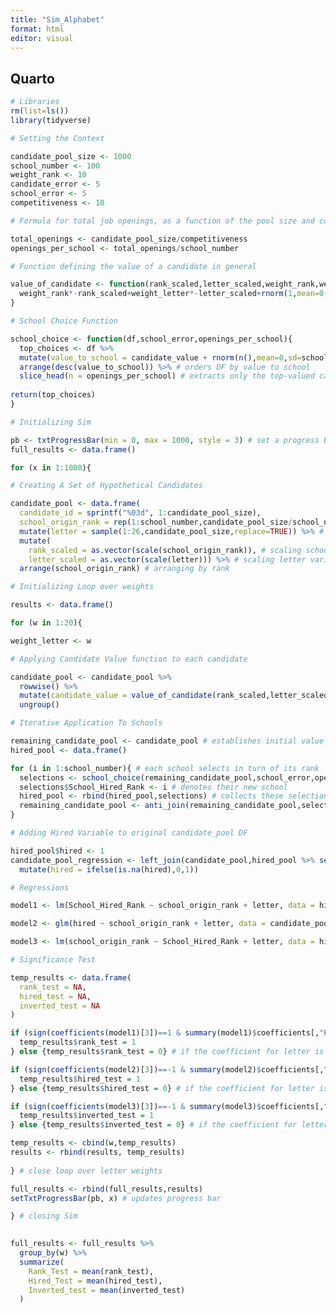 ```yaml
---
title: "Sim_Alphabet"
format: html
editor: visual
---
```


## Quarto

```r
# Libraries
rm(list=ls())
library(tidyverse)

# Setting the Context

candidate_pool_size <- 1000
school_number <- 100
weight_rank <- 10
candidate_error <- 5
school_error <- 5
competitiveness <- 10

# Formula for total job openings, as a function of the pool size and competitiveness

total_openings <- candidate_pool_size/competitiveness
openings_per_school <- total_openings/school_number

# Function defining the value of a candidate in general

value_of_candidate <- function(rank_scaled,letter_scaled,weight_rank,weight_letter,candidate_error){
  weight_rank*-rank_scaled+weight_letter*-letter_scaled+rnorm(1,mean=0,sd=candidate_error) # weight times value + random error incorporating other unobservable candidate attributes like quality
}

# School Choice Function

school_choice <- function(df,school_error,openings_per_school){
  top_choices <- df %>%
  mutate(value_to_school = candidate_value + rnorm(n(),mean=0,sd=school_error)) %>% # assigns each candidate a value based on school's idiosyncratic preferences that differ from observable characteristics of candidates
  arrange(desc(value_to_school)) %>% # orders DF by value to school
  slice_head(n = openings_per_school) # extracts only the top-valued candidates
  
return(top_choices)
}

# Initializing Sim

pb <- txtProgressBar(min = 0, max = 1000, style = 3) # set a progress bar
full_results <- data.frame()

for (x in 1:1000){

# Creating A Set of Hypothetical Candidates

candidate_pool <- data.frame(
  candidate_id = sprintf("%03d", 1:candidate_pool_size),
  school_origin_rank = rep(1:school_number,candidate_pool_size/school_number)) %>% # an even number from each school
  mutate(letter = sample(1:26,candidate_pool_size,replace=TRUE)) %>% # adding randomly drawn letter of last name
  mutate(
    rank_scaled = as.vector(scale(school_origin_rank)), # scaling school_origin_rank variable
    letter_scaled = as.vector(scale(letter))) %>% # scaling letter variable
  arrange(school_origin_rank) # arranging by rank

# Initializing Loop over weights

results <- data.frame()

for (w in 1:20){

weight_letter <- w

# Applying Candidate Value function to each candidate

candidate_pool <- candidate_pool %>%
  rowwise() %>% 
  mutate(candidate_value = value_of_candidate(rank_scaled,letter_scaled,weight_rank,weight_letter,candidate_error)) %>% # applies the value_of_candidates function to each row to find each candidates unobserved value
  ungroup()

# Iterative Application To Schools

remaining_candidate_pool <- candidate_pool # establishes initial value of 
hired_pool <- data.frame()

for (i in 1:school_number){ # each school selects in turn of its rank
  selections <- school_choice(remaining_candidate_pool,school_error,openings_per_school) # extracts each school's top candidates from the remaining candidates 
  selections$School_Hired_Rank <- i # denotes their new school
  hired_pool <- rbind(hired_pool,selections) # collects these selections in a DF
  remaining_candidate_pool <- anti_join(remaining_candidate_pool,selections,by="candidate_id") # removes selected candidates from futuring hiring
}

# Adding Hired Variable to original candidate_pool DF

hired_pool$hired <- 1 
candidate_pool_regression <- left_join(candidate_pool,hired_pool %>% select(candidate_id, hired),by="candidate_id") %>%
  mutate(hired = ifelse(is.na(hired),0,1))

# Regressions

model1 <- lm(School_Hired_Rank ~ school_origin_rank + letter, data = hired_pool) # DV = Placement Rank

model2 <- glm(hired ~ school_origin_rank + letter, data = candidate_pool_regression,family=binomial(link="logit")) # DV = Hired or Not

model3 <- lm(school_origin_rank ~ School_Hired_Rank + letter, data = hired_pool) # DV is school of origin -- testing for differential effects in hiring that do not appear in rank data

# Significance Test

temp_results <- data.frame(
  rank_test = NA,
  hired_test = NA,
  inverted_test = NA
)

if (sign(coefficients(model1)[3])==1 & summary(model1)$coefficients[,"Pr(>|t|)"][3] <0.05){
  temp_results$rank_test = 1
} else {temp_results$rank_test = 0} # if the coefficient for letter is positive and significant, return a 1, otherwise a 0 for the rank test

if (sign(coefficients(model2)[3])==-1 & summary(model2)$coefficients[,"Pr(>|z|)"][3] <0.05){
  temp_results$hired_test = 1
} else {temp_results$hired_test = 0} # if the coefficient for letter is positive and significant, return a 1, otherwise a 0 for the hired test

if (sign(coefficients(model3)[3])==-1 & summary(model3)$coefficients[,"Pr(>|t|)"][3] <0.05){
  temp_results$inverted_test = 1
} else {temp_results$inverted_test = 0} # if the coefficient for letter is positive and significant, return a 1, otherwise a 0 for the hired test

temp_results <- cbind(w,temp_results)
results <- rbind(results, temp_results)
 
} # close loop over letter weights

full_results <- rbind(full_results,results)
setTxtProgressBar(pb, x) # updates progress bar

} # closing Sim

  
full_results <- full_results %>%
  group_by(w) %>%
  summarize(
    Rank_Test = mean(rank_test),
    Hired_Test = mean(hired_test),
    Inverted_test = mean(inverted_test)
  )
```
